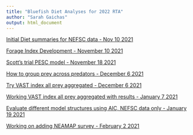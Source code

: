 ```yaml
---
title: "Bluefish Diet Analyses for 2022 RTA"
author: "Sarah Gaichas"
output: html_document
---
```


<!-- ADD LINKS BELOW, note, using the RMD link syntax will open the presentation in the same tab, which is annoying. Use the html with the "_blank" to fix that behavior -->
 

<a href="https://sgaichas.github.io/bluefishdiet/DietSummary.html" target="_blank"> Initial Diet summaries for NEFSC data - Nov 10 2021 </a>

<a href="https://sgaichas.github.io/bluefishdiet/ForageIndex.html" target="_blank"> Forage Index Development - November 10 2021 </a>

<a href="https://sgaichas.github.io/bluefishdiet/PiscPESCbySL.html" target="_blank"> Scott's trial PESC model - November 18 2021 </a>

<a href="https://sgaichas.github.io/bluefishdiet/PreyAggs.html" target="_blank"> How to group prey across predators - December 6 2021 </a>

<a href="https://sgaichas.github.io/bluefishdiet/VASTmod1.html" target="_blank"> Try VAST index all prey aggregated - December 6 2021 </a>

<a href="https://sgaichas.github.io/bluefishdiet/VASTmod2.html" target="_blank"> Working VAST index all prey aggregated with results - January 7 2021 </a>

<a href="https://sgaichas.github.io/bluefishdiet/VASTmodsel.html" target="_blank"> Evaluate different model structures using AIC, NEFSC data only - January 19 2021 </a>

<a href="https://sgaichas.github.io/bluefishdiet/AddNEAMAPl.html" target="_blank"> Working on adding NEAMAP survey - February 2 2021 </a>



